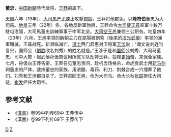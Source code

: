 '''董忠'''{{BD||？|23年||catIdx=D}}，[[中国|中国]][[新朝|新朝]]時代武将，[[王莽|王莽]]的屬下。

[[天鳳|天鳳]]六年（19年）、[[大司馬|大司馬]][[严尤|严尤]]諫止攻撃[[匈奴|匈奴]]，王莽将他罷免，以'''降符伯'''董忠为大司馬。[[地皇_(王莽)|地皇]]三年（22年）冬，各地反新軍勃興，王莽命令[[大司徒|大司徒]][[王尋|王尋]]率軍十数万駐屯洛陽，大司馬董忠訓練軍事于中军北垒。[[大司空|大司空]][[王邑|王邑]]兼领三公职务。地皇四年（23年）六月，王邑率领的新朝主力在昆陽被劉秀（後来的[[汉光武帝|汉光武帝]]）率领的漢軍殲滅，王尋战死。新濒临滅亡，[[道士|道士]]西门君惠对卫将军[[王涉|王涉]]说：“谶文说刘姓当复兴，国师公（[[劉歆|劉歆]]改名刘秀）的姓名就是。”王涉于是和[[国师|国师]]公刘秀、大司马董忠、司中大赘・起武侯孙伋商议用所属军队劫持王莽，投降[[更始帝|更始帝]]，来保全家族。七月，孙伋向王莽告密。王莽召见董忠责问，趁机当场格杀，命虎贲武士用[[大太刀|斩马剑]]剁董忠的尸体，逮捕董忠的家族，用浓醋、毒药、利刀、荆棘合成一穴埋葬了他们。刘秀和王涉都自杀了。王莽召回王邑，命为大司马。命大长秋[[张邯|张邯]]担任大司徒，[[崔发|崔发]]担任大司空。

==参考文献==
*《[[漢書|漢書]]》卷99中列传69中 王莽传中
*《漢書》卷99下列传69下 王莽传下 

[[Category:新朝政治人物|D]]
[[Category:董姓|Z]]